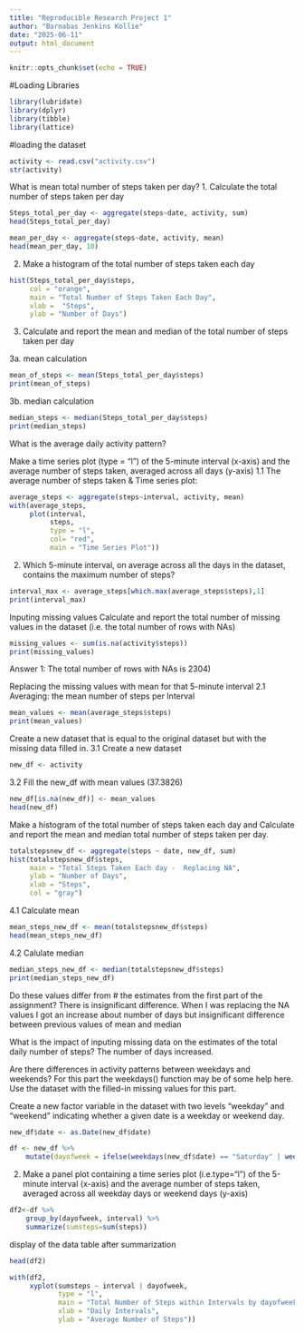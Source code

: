 ```yaml
---
title: "Reproducible Research Project 1"
author: "Barnabas Jenkins Kollie"
date: "2025-06-11"
output: html_document
---
```


```r
knitr::opts_chunk$set(echo = TRUE)
```
                
#Loading Libraries

```r
library(lubridate)
library(dplyr)
library(tibble)
library(lattice)
```

#loading the dataset
```r
activity <- read.csv("activity.csv")
str(activity)
```

What is mean total number of steps taken per day?
1. Calculate the total number of steps taken per day
```r
Steps_total_per_day <- aggregate(steps~date, activity, sum)
head(Steps_total_per_day)
```

```r
mean_per_day <- aggregate(steps~date, activity, mean)
head(mean_per_day, 10)
```

2. Make a histogram of the total number of steps taken each day

```r
hist(Steps_total_per_day$steps,
     col = "orange",
     main = "Total Number of Steps Taken Each Day", 
     xlab =  "Steps",
     ylab = "Number of Days")  

```

3. Calculate and report the mean and median of the total number of steps taken per day

3a. mean calculation

```r
mean_of_steps <- mean(Steps_total_per_day$steps)
print(mean_of_steps)
```

3b. median calculation
```r
median_steps <- median(Steps_total_per_day$steps)
print(median_steps)
```

What is the average daily activity pattern?

Make a time series plot (type = “l”) of the 5-minute interval (x-axis) and the average number of steps taken, averaged across all days (y-axis)
1.1 The average number of steps taken & Time series plot:
```r
average_steps <- aggregate(steps~interval, activity, mean)
with(average_steps,
     plot(interval,
          steps,
          type = "l",
          col= "red",
          main = "Time Series Plot"))
```

2. Which 5-minute interval, on average across all the days in the dataset, contains the maximum number of steps?

```r
interval_max <- average_steps[which.max(average_steps$steps),1]
print(interval_max)

```


Inputing missing values
Calculate and report the total number of missing values in the dataset (i.e. the total number of rows with NAs)

```r
missing_values <- sum(is.na(activity$steps))
print(missing_values)
```

Answer 1: The total number of rows with NAs is 2304)

Replacing the missing values with mean for that 5-minute interval
2.1 Averaging: the mean number of steps per Interval

```r
mean_values <- mean(average_steps$steps)
print(mean_values)
```

Create a new dataset that is equal to the original dataset but with the missing data filled in.
3.1 Create a new dataset


```r
new_df <- activity

```

3.2 Fill the new_df with mean values (37.3826)


```r

new_df[is.na(new_df)] <- mean_values
head(new_df)

```

Make a histogram of the total number of steps taken each day and Calculate
and report the mean and median total number of steps taken per day.

```r
totalstepsnew_df <- aggregate(steps ~ date, new_df, sum)
hist(totalstepsnew_df$steps,
     main = "Total Steps Taken Each day -  Replacing NA",
     ylab = "Number of Days",
     xlab = "Steps",
     col = "gray")

```


4.1 Calculate mean

```r
mean_steps_new_df <- mean(totalstepsnew_df$steps)
head(mean_steps_new_df)

```

4.2 Calulate median

```r
median_steps_new_df <- median(totalstepsnew_df$steps)
print(median_steps_new_df)


```



Do these values differ from # the estimates from the first part of the assignment?
There is insignificant difference. When I was replacing the NA values I got an increase about number of days but insignificant difference between previous values of mean and median

What is the impact of inputing missing data on the estimates of the total daily number of steps? The number of days increased.

Are there differences in activity patterns between weekdays and weekends? For this part the weekdays() function may be of some help here. Use the dataset with the filled-in missing values for this part.

Create a new factor variable in the dataset with two levels “weekday” and “weekend” indicating whether a given date is a weekday or weekend day.


```r
new_df$date <- as.Date(new_df$date)

df <- new_df %>%
    mutate(dayofweek = ifelse(weekdays(new_df$date) == "Saturday" | weekdays(new_df$date) == "Sunday","weekend","weekday"))


```


2. Make a panel plot containing a time series plot (i.e.type=“l”) of the 5-minute interval (x-axis) and the average number of steps taken, averaged across all weekday days or weekend days (y-axis)

```r
df2<-df %>%
    group_by(dayofweek, interval) %>%
    summarize(sumsteps=sum(steps))
```

display of the data table after summarization
```r
head(df2)
```


```r
with(df2,
     xyplot(sumsteps ~ interval | dayofweek, 
            type = "l",      
            main = "Total Number of Steps within Intervals by dayofweek",
            xlab = "Daily Intervals",
            ylab = "Average Number of Steps"))
```
